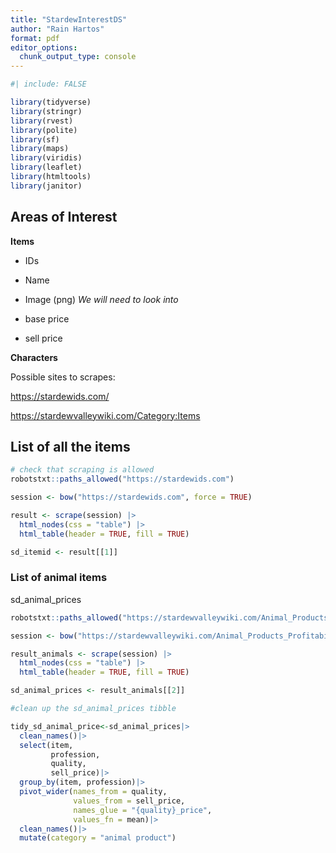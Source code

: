 ```yaml
---
title: "StardewInterestDS"
author: "Rain Hartos"
format: pdf
editor_options: 
  chunk_output_type: console
---
```


```r
#| include: FALSE

library(tidyverse)
library(stringr)
library(rvest)
library(polite)
library(sf)
library(maps)
library(viridis)
library(leaflet)
library(htmltools)
library(janitor)

```

## Areas of Interest

**Items**

-   IDs

-   Name

-   Image (png) *We will need to look into*

-   base price

-   sell price

**Characters**

Possible sites to scrapes:

<https://stardewids.com/>

<https://stardewvalleywiki.com/Category:Items>

## List of all the items

```r
# check that scraping is allowed 
robotstxt::paths_allowed("https://stardewids.com")

session <- bow("https://stardewids.com", force = TRUE)

result <- scrape(session) |>
  html_nodes(css = "table") |> 
  html_table(header = TRUE, fill = TRUE)

sd_itemid <- result[[1]]
```

### List of animal items

sd_animal_prices

```r
robotstxt::paths_allowed("https://stardewvalleywiki.com/Animal_Products_Profitability")

session <- bow("https://stardewvalleywiki.com/Animal_Products_Profitability", force = TRUE)

result_animals <- scrape(session) |>
  html_nodes(css = "table") |> 
  html_table(header = TRUE, fill = TRUE)

sd_animal_prices <- result_animals[[2]]
```

```r
#clean up the sd_animal_prices tibble

tidy_sd_animal_price<-sd_animal_prices|>
  clean_names()|>
  select(item, 
         profession, 
         quality, 
         sell_price)|>
  group_by(item, profession)|>
  pivot_wider(names_from = quality, 
              values_from = sell_price, 
              names_glue = "{quality}_price",
              values_fn = mean)|>
  clean_names()|>
  mutate(category = "animal product")
```
